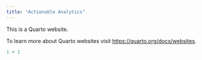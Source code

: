 ```yaml
---
title: "Actionable Analytics"
---
```


This is a Quarto website.

To learn more about Quarto websites visit <https://quarto.org/docs/websites>.

```r
1 + 1
```
